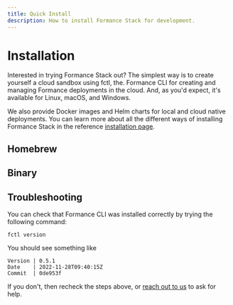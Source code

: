 ```yaml
---
title: Quick Install
description: How to install Formance Stack for development.
---
```


# Installation

Interested in trying Formance Stack out? The simplest way is to create yourself a cloud sandbox using fctl, the.
Formance CLI for creating and managing Formance deployments in the cloud. And, as you'd expect, it's available for Linux, macOS, and Windows.

We also provide Docker images and Helm charts for local and cloud native deployments. You can learn more about all the different ways of installing Formance Stack in the reference [installation page](/stack/reference/docker).

## Homebrew

<HomebrewInstall />

## Binary

<BinaryInstall />

## Troubleshooting

You can check that Formance CLI was installed correctly by trying the following command:

```shell
fctl version
```

You should see something like

```
Version | 0.5.1
Date    | 2022-11-28T09:40:15Z
Commit  | 0de953f
```

If you don't, then recheck the steps above, or [reach out to us](oss/Stack/help) to ask for help.
